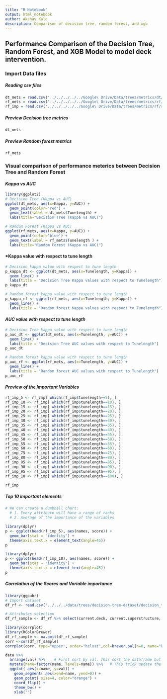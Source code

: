 ```yaml
---
title: "R Notebook"
output: html_notebook
author: Akshay Kale
description: Comparison of decision tree, random forest, and xgb 
---
```

## Performance Comparison of the Decision Tree, Random Forest, and XGB Model to model deck intervention.
### Import Data files
##### *Reading csv files*
```r
dt_mets = read.csv('../../../../../Google\ Drive/Data/trees/metrics/dt/tree-metric-deck-nou.csv') 
rf_mets = read.csv('../../../../../Google\ Drive/Data/trees/metrics/rf/rf-metrics-deck-nou.csv')
rf_imp = read.csv('../../../../../Google\ Drive/Data/trees/metrics/rf/rf-varImp-deck-nou.csv')
```

##### *Preview Decision tree metrics*
```r
dt_mets
```

##### *Preview Random forest metrics*
```r
rf_mets
```

### Visual comparison of performance meterics between Decision Tree and Random Forest

#### *Kappa vs AUC*
```r
library(ggplot2)
# Decision Tree (Kappa vs AUC)
ggplot(dt_mets, aes(x=Kappa, y=AUC)) + 
  geom_point(color='red') + 
  geom_text(label = dt_mets$Tunelength) +
  labs(title="Decision Tree (Kappa vs AUC)")

# Random Forest (Kappa vs AUC)
ggplot(rf_mets, aes(x=Kappa, y=AUC)) + 
  geom_point(color='blue') + 
  geom_text(label = rf_mets$Tunelength ) +
  labs(title="Random Forest (Kappa vs AUC)")
```

#### *Kappa value with respect to tune length
```r
# Decision kappa value with respect to tune length
p_kappa_dt <- ggplot(dt_mets, aes(x=Tunelength, y=Kappa)) +
  geom_line() +
  labs(title = "Decision Tree Kappa values with respect to Tunelength")
p_kappa_dt

# Random forest kappa value with respect to tune length
p_kappa_rf <- ggplot(rf_mets, aes(x=Tunelength, y=Kappa)) +
  geom_line() +
  labs(title = "Random forest Kappa values with respect to Tunelength")
```

#### *AUC value with respect to tune length*
```r
# Decision Tree kappa value with respect to tune length
p_auc_dt <- ggplot(dt_mets, aes(x=Tunelength, y=AUC)) +
  geom_line() +
  labs(title = "Decision Tree AUC values with respect to Tunelength")
p_auc_dt

# Random forest kappa value with respect to tune length
p_auc_rf <- ggplot(rf_mets, aes(x=Tunelength, y=AUC)) +
  geom_line() +
  labs(title = "Random forest AUC values with respect to Tunelength")
p_auc_rf
```

#### *Preview of the Important Variables*
```r
rf_imp_5 <- rf_imp[ which(rf_imp$tunelength==5), ]
rf_imp_10 <- rf_imp[ which(rf_imp$tunelength==10), ]
rf_imp_15 <- rf_imp[ which(rf_imp$tunelength==15), ]
rf_imp_20 <- rf_imp[ which(rf_imp$tunelength==20), ]
rf_imp_25 <- rf_imp[ which(rf_imp$tunelength==25), ]
rf_imp_30 <- rf_imp[ which(rf_imp$tunelength==30), ]
rf_imp_35 <- rf_imp[ which(rf_imp$tunelength==35), ]
rf_imp_40 <- rf_imp[ which(rf_imp$tunelength==40), ]
rf_imp_45 <- rf_imp[ which(rf_imp$tunelength==45), ]
rf_imp_50 <- rf_imp[ which(rf_imp$tunelength==50), ]
rf_imp_55 <- rf_imp[ which(rf_imp$tunelength==55), ]
rf_imp_60 <- rf_imp[ which(rf_imp$tunelength==60), ]
rf_imp_75 <- rf_imp[ which(rf_imp$tunelength==75), ]
rf_imp_80 <- rf_imp[ which(rf_imp$tunelength==80), ]
rf_imp_85 <- rf_imp[ which(rf_imp$tunelength==85), ]
rf_imp_90 <- rf_imp[ which(rf_imp$tunelength==90), ]
rf_imp_95 <- rf_imp[ which(rf_imp$tunelength==95), ]
rf_imp_10 <- rf_imp[ which(rf_imp$tunelength==100), ]
```

```r
rf_imp
```
##### *Top 10 important elements*
```r
# We can create a dumbbell chart: 
  # 1. Every attribute will have a range of ranks
  # 2. Average of the importance of the variables

library(dplyr)
p <- ggplot(head(rf_imp_5), aes(names, score)) +
  geom_bar(stat = "identity") + 
  theme(axis.text.x = element_text(angle=45))
p
```
```r
library(dplyr)
p <- ggplot(head(rf_imp_10), aes(names, score)) +
  geom_bar(stat = "identity") + 
  theme(axis.text.x = element_text(angle=45))
p
```

##### *Correlation of the Scores and Variable importance*
```r
library(ggpubr)
# Import dataset
df_rf <- read.csv("../../../data/trees/decision-tree-dataset/decision_tree.csv")

# Attributes selection
df_rf_sample <- df_rf %>% select(current.deck, current.superstructure, current.superstructure, total.deck.intervention, total.sub.intervention, total.super.intervention, snowfall, freezethaw, precipitation, score)
```

```r
library(corrplot)
library(RColorBrewer)
df_rf_sample <- na.omit(df_rf_sample)
corr <-cor(df_rf_sample)
corrplot(corr, type="upper", order="hclust",col=brewer.pal(n=8, name="RdYlBu"))
```
```r
data %>%
  arrange(val) %>%    # First sort by val. This sort the dataframe but NOT the factor levels
  mutate(name=factor(name, levels=name)) %>%   # This trick update the factor levels
  ggplot( aes(x=name, y=val)) +
    geom_segment( aes(xend=name, yend=0)) +
    geom_point( size=4, color="orange") +
    coord_flip() +
    theme_bw() +
    xlab("")
```

